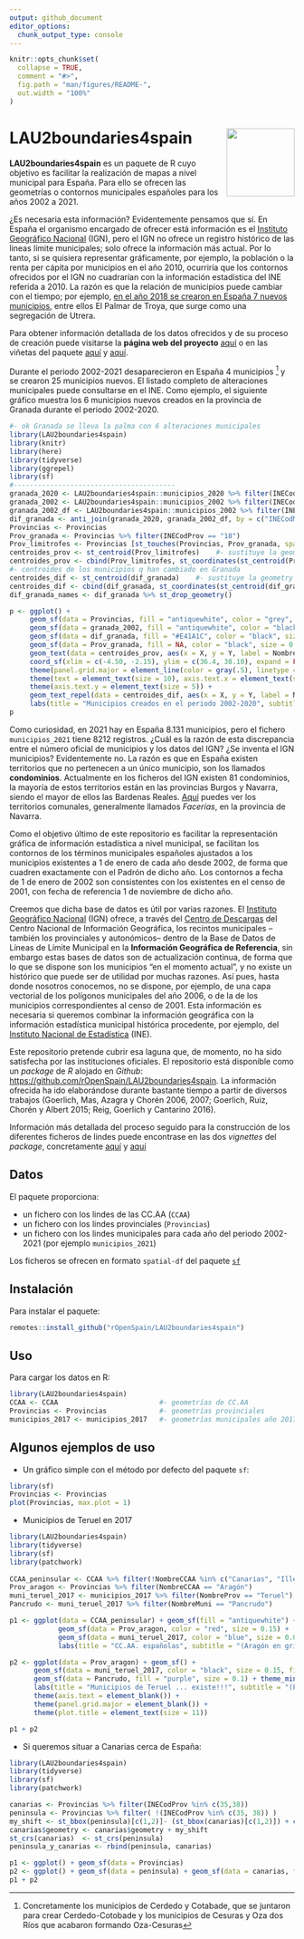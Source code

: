 ```yaml
---
output: github_document
editor_options: 
  chunk_output_type: console
---
```



<!-- README.md is generated from README.Rmd. Please edit that file -->


```r
knitr::opts_chunk$set(
  collapse = TRUE,
  comment = "#>",
  fig.path = "man/figures/README-",
  out.width = "100%"
)
```

# LAU2boundaries4spain    <img src="man/figures/logo.png" align="right" width="120" />     


**LAU2boundaries4spain** es un paquete de R cuyo objetivo es facilitar la realización de mapas a nivel municipal para España. Para ello se ofrecen las geometrías o contornos municipales españoles para los años 2002 a 2021. 

¿Es necesaria esta información? Evidentemente pensamos que sí. En España el organismo encargado de ofrecer está información es el [Instituto Geográfico Nacional](http://www.ign.es/web/ign/portal)  (IGN), pero el IGN no ofrece un registro histórico de las lineas límite municipales; solo ofrece la información más actual. Por lo tanto, si se quisiera representar gráficamente, por ejemplo, la población o la renta per cápita por municipios en el año 2010, ocurriría que los contornos ofrecidos por el IGN no cuadrarían con la información estadística del INE referida a 2010. La razón es que la relación de municipios puede cambiar con el tiempo; por ejemplo, [en el año 2018 se crearon en España 7 nuevos municipios](https://www.ine.es/daco/daco42/codmun/codmun19/19codmunmod.htm), entre ellos El Palmar de Troya, que surge como una segregación de Utrera.   

Para obtener información detallada de los datos ofrecidos y de su proceso de creación puede visitarse la **página web del proyecto** [aquí](https://ropenspain.github.io/LAU2boundaries4spain/) o en las
viñetas del paquete [aquí](https://ropenspain.github.io/LAU2boundaries4spain/articles/intro-to-lau2boundaries4spain.html) y [aquí](https://ropenspain.github.io/LAU2boundaries4spain/articles/detailed-info-lau2boundaries4spain.html).
 


Durante el periodo 2002-2021 desaparecieron en España 4 municipios ^[Concretamente los municipios de Cerdedo y Cotabade, que se juntaron para crear Cerdedo-Cotobade y los municipios de Cesuras y Oza dos Ríos que acabaron formando Oza-Cesuras] y se crearon 25 municipios nuevos. El listado completo de alteraciones municipales puede consultarse en el INE. Como ejemplo, el siguiente gráfico muestra los 6 municipios nuevos creados en la provincia de Granada durante el periodo 2002-2020.



```r
#- ok Granada se lleva la palma con 6 alteraciones municipales 
library(LAU2boundaries4spain)
library(knitr)
library(here)
library(tidyverse)
library(ggrepel)
library(sf)
#----------------------------------------
granada_2020 <- LAU2boundaries4spain::municipios_2020 %>% filter(INECodProv == "18")
granada_2002 <- LAU2boundaries4spain::municipios_2002 %>% filter(INECodProv == "18")
granada_2002_df <- LAU2boundaries4spain::municipios_2002 %>% filter(INECodProv == "18")  %>% st_set_geometry(NULL)
dif_granada <- anti_join(granada_2020, granada_2002_df, by = c("INECodMuni" = "INECodMuni"))  #- los 6 municipios que han cambiado
Provincias <- Provincias
Prov_granada <- Provincias %>% filter(INECodProv == "18")
Prov_limitrofes <- Provincias [st_touches(Provincias, Prov_granada, sparse = FALSE ), ]
centroides_prov <- st_centroid(Prov_limitrofes)    #- sustituye la geometry por el centroide
centroides_prov <- cbind(Prov_limitrofes, st_coordinates(st_centroid(Prov_limitrofes$geometry))) #- ahora e
#- centroides de los municipios q han cambiado en Granada
centroides_dif <- st_centroid(dif_granada)    #- sustituye la geometry por el centroide
centroides_dif <- cbind(dif_granada, st_coordinates(st_centroid(dif_granada$geometry))) #- ahora e
dif_granada_names <- dif_granada %>% st_drop_geometry()

p <- ggplot() +
     geom_sf(data = Provincias, fill = "antiquewhite", color = "grey", size = 0.2) +
     geom_sf(data = granada_2002, fill = "antiquewhite", color = "black", size = 0.14) +
     geom_sf(data = dif_granada, fill = "#E41A1C", color = "black", size = 0.14) +
     geom_sf(data = Prov_granada, fill = NA, color = "black", size = 0.6) +
     geom_text(data = centroides_prov, aes(x = X, y = Y, label = NombreProv), color = "grey", check_overlap = TRUE, size = 3) +
     coord_sf(xlim = c(-4.50, -2.15), ylim = c(36.4, 38.10), expand = FALSE)  +
     theme(panel.grid.major = element_line(color = gray(.5), linetype = "dashed", size = 0.15), panel.background = element_rect(fill = "azure")) +
     theme(text = element_text(size = 10), axis.text.x = element_text(size = 5)) +
     theme(axis.text.y = element_text(size = 5)) +
     geom_text_repel(data = centroides_dif, aes(x = X, y = Y, label = NombreMuni), force = 18.5, color = "black", size = 2.4, fontface = "bold") +
     labs(title = "Municipios creados en el periodo 2002-2020", subtitle = "(Provincia de Granada)", x = NULL, y = NULL)
p
```


Como curiosidad, en 2021 hay en España 8.131 municipios, pero el fichero `municipios_2021` tiene 8212 registros. ¿Cuál es la razón de esta discrepancia entre el número oficial de municipios y los datos del IGN? ¿Se inventa el IGN municipios? Evidentemente no. La razón es que en España existen territorios que no pertenecen a un único municipio, son los llamados **condominios**. Actualmente en los ficheros del IGN existen 81 condominios, la mayoría de estos territorios están en las provincias Burgos y Navarra, siendo el mayor de ellos las Bardenas Reales. [Aquí](https://es.wikipedia.org/wiki/Facer%C3%ADa) puedes ver los territorios comunales, generalmente llamados *Facerías*, en la provincia de Navarra.


Como el objetivo último de este repositorio es facilitar la representación gráfica de información estadística a nivel municipal, se facilitan los contornos de los términos municipales españoles ajustados a los municipios existentes a 1 de enero de cada año desde 2002, de forma que cuadren exactamente con el Padrón de dicho año. Los contornos a fecha de 1 de enero de 2002 son consistentes con los existentes en el censo de 2001, con fecha de referencia 1 de noviembre de dicho año. 

Creemos que dicha base de datos es útil por varias razones. El [Instituto Geográfico Nacional](http://www.ign.es/web/ign/portal) (IGN) ofrece, a través del [Centro de Descargas](http://centrodedescargas.cnig.es/CentroDescargas/index.jsp) del Centro Nacional de Información Geográfica, los recintos municipales --también los provinciales y autonómicos-- dentro de la Base de Datos de Líneas de Límite Municipal en la **Información Geográfica de Referencia**, sin embargo estas bases de datos son de actualización continua, de forma que lo que se dispone son los municipios "en el momento actual", y no existe un histórico que puede ser de utilidad por muchas razones. Así pues, hasta donde nosotros conocemos, no se dispone, por ejemplo, de una capa vectorial de los polígonos municipales del año 2006, o de la de los municipios correspondientes al censo de 2001. Esta información es necesaria si queremos combinar la información geográfica con la información estadística municipal histórica procedente, por ejemplo, del [Instituto Nacional de Estadística](http://www.ine.es/) (INE).

Este repositorio pretende cubrir esa laguna que, de momento, no ha sido satisfecha por las instituciones oficiales. El repositorio está disponible como un _package_ de _R_ alojado en _Github_: <https://github.com/rOpenSpain/LAU2boundaries4spain>. La información ofrecida ha ido elaborándose durante bastante tiempo a partir de diversos trabajos (Goerlich, Mas, Azagra y Chorén 2006, 2007; Goerlich, Ruiz, Chorén y Albert 2015; Reig, Goerlich y Cantarino 2016).


Información más detallada del proceso seguido para la construcción de los diferentes ficheros de lindes puede encontrase en las dos *vignettes* del *package*, concretamente [aquí](https://ropenspain.github.io/LAU2boundaries4spain/articles/intro-to-lau2boundaries4spain.html) y [aquí](https://ropenspain.github.io/LAU2boundaries4spain/articles/detailed-info-lau2boundaries4spain.html)

 

Datos
---------------------

El paquete proporciona:

-   un fichero con los lindes de las CC.AA (`CCAA`)
-   un fichero con los lindes provinciales (`Provincias`)
-   un fichero con los lindes municipales para cada año del periodo 2002-2021 (por ejemplo `municipios_2021`)

Los ficheros se ofrecen en formato `spatial-df` del paquete [`sf`](https://CRAN.R-project.org/package=sf)

Instalación
-----------

Para instalar el paquete:

```r
remotes::install_github("rOpenSpain/LAU2boundaries4spain")
```

Uso
---

Para cargar los datos en R:

```r
library(LAU2boundaries4spain)
CCAA <- CCAA                         #- geometrías de CC.AA
Provincias <- Provincias             #- geometrías provinciales
municipios_2017 <- municipios_2017   #- geometrías municipales año 2017 (años posibles: 2002 - 2021)
```



## Algunos ejemplos de uso

- Un gráfico simple con el método por defecto del paquete `sf`:

```r
library(sf)
Provincias <- Provincias
plot(Provincias, max.plot = 1)
```

- Municipios de Teruel en 2017


```r
library(LAU2boundaries4spain)
library(tidyverse)
library(sf)
library(patchwork)
  
CCAA_peninsular <- CCAA %>% filter(!NombreCCAA %in% c("Canarias", "Illes Balears", "Ciudades Autónomas de Ceuta y Melilla"))
Prov_aragon <- Provincias %>% filter(NombreCCAA == "Aragón")
muni_teruel_2017 <- municipios_2017 %>% filter(NombreProv == "Teruel")
Pancrudo <- muni_teruel_2017 %>% filter(NombreMuni == "Pancrudo")

p1 <- ggplot(data = CCAA_peninsular) + geom_sf(fill = "antiquewhite") + 
            geom_sf(data = Prov_aragon, color = "red", size = 0.15) +
            geom_sf(data = muni_teruel_2017, color = "blue", size = 0.05) + theme(panel.background = element_rect(fill = "aliceblue")) +
            labs(title = "CC.AA. españolas", subtitle = "(Aragón en gris y rojo. Municipios de Teruel en azul)") 

p2 <- ggplot(data = Prov_aragon) + geom_sf() + 
      geom_sf(data = muni_teruel_2017, color = "black", size = 0.15, fill = "antiquewhite") + 
      geom_sf(data = Pancrudo, fill = "purple", size = 0.1) + theme_minimal() +
      labs(title = "Municipios de Teruel ... existe!!!", subtitle = "(Pancrudo en violeta)") +
      theme(axis.text = element_blank()) +
      theme(panel.grid.major = element_blank()) + 
      theme(plot.title = element_text(size = 11))

p1 + p2
```


- Si queremos situar a Canarias cerca de España:
  

```r
library(LAU2boundaries4spain)
library(tidyverse)
library(sf)
library(patchwork)

canarias <- Provincias %>% filter(INECodProv %in% c(35,38))
peninsula <- Provincias %>% filter( !(INECodProv %in% c(35, 38)) )
my_shift <- st_bbox(peninsula)[c(1,2)]- (st_bbox(canarias)[c(1,2)]) + c(-2.4, -1.1)
canarias$geometry <- canarias$geometry + my_shift
st_crs(canarias)  <- st_crs(peninsula)
peninsula_y_canarias <- rbind(peninsula, canarias)

p1 <- ggplot() + geom_sf(data = Provincias)
p2 <- ggplot() + geom_sf(data = peninsula) + geom_sf(data = canarias, fill = "purple") 
p1 + p2 
```
